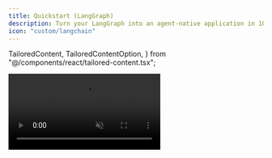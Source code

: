 ```yaml
---
title: Quickstart (LangGraph)
description: Turn your LangGraph into an agent-native application in 10 minutes.
icon: "custom/langchain"
---
```


  TailoredContent,
  TailoredContentOption,
} from "@/components/react/tailored-content.tsx";

<video src="/images/coagents/chat-example.mp4" className="rounded-lg shadow-xl" loop playsInline controls autoPlay muted />

## Prerequisites
Before you begin, you'll need the following:
- [**LangSmith API key**](https://docs.smith.langchain.com/administration/how_to_guides/organization_management/create_account_api_key#api-keys)
- [**OpenAI API key**](https://platform.openai.com/api-keys)

## Getting started

<Steps>
    <Step>
        ### Install CopilotKit
        First, install the latest packages for CopilotKit into your frontend.
        ```package-install
        npm install @copilotkit/react-ui @copilotkit/react-core
        ```
    </Step>
    <TailoredContent
        className="step"
        id="agent"
        header={
            <div>
                <p className="text-xl font-semibold">Do you already have a LangGraph agent?</p>
                <p className="text-base">
                    You will need a LangGraph agent to get started with CoAgents!
                </p>
                <p className="text-base">
                    Either bring your own or feel free to use our starter repo.
                </p>
            </div>
        }
    >
        <TailoredContentOption
            id="bring-your-own"
            title="Bring your own LangGraph agent"
            description="I already have a LangGraph agent and want to use it with CopilotKit."
            icon={<SiLangchain />}
        />
        <TailoredContentOption
            id="coagents-starter"
            title="Use the CoAgents Starter repo"
            description="I don't have a LangGraph agent yet, but want to get started quickly."
            icon={<img src="/images/copilotkit-logo.svg" alt="CopilotKit Logo" width={20} height={20} />}
        >
            <Step>
                ### Clone the `coagents-starter` repo and install dependencies:

                <Tabs groupId="language" items={["Python", "TypeScript"]}>
                    <Tab value="Python">
                        ```bash
                        git clone -n --depth=1 --filter=tree:0 https://github.com/CopilotKit/CopilotKit && cd CopilotKit && git sparse-checkout set --no-cone examples/coagents-starter/agent-py && git checkout && cd ..
                        cd CopilotKit/examples/coagents-starter/agent-py
                        ```

                        #### Install dependencies:
                        ```bash
                        poetry install
                        ```
                    </Tab>
                    <Tab value="TypeScript">
                        ```bash
                        git clone -n --depth=1 --filter=tree:0 https://github.com/CopilotKit/CopilotKit && cd CopilotKit && git sparse-checkout set --no-cone examples/coagents-starter/agent-js && git checkout && cd ..
                        cd CopilotKit/examples/coagents-starter/agent-js
                        ```

                        #### Install dependencies:
                        ```bash
                        pnpm install
                        ```
                    </Tab>
                </Tabs>
            </Step>
            <Step>
                ### Create a `.env` file

                ```bash
                touch .env
                ```
            </Step>
            <Step>
                ### Add your API keys

                Then add your **OpenAI API key** and **LangSmith API key** to the `.env` file.

                ```plaintext title=".env"
                OPENAI_API_KEY=your_openai_api_key
                LANGSMITH_API_KEY=your_langsmith_api_key
                ```
            </Step>
        </TailoredContentOption>
    </TailoredContent>
    <Step>
        ### Start your LangGraph Agent

        <LangGraphPlatformDeploymentTabs components={props.components} />
    </Step>

    <TailoredContent 
        className="step" 
        id="copilot-hosting" 
        header={
            <div>
                <p className="text-xl font-semibold">Choose your connection method</p>
                <p className="text-base">
                    Now you need to connect your LangGraph agent to CopilotKit.
                </p>
            </div>
        }
    >
        <TailoredContentOption
            id="copilot-cloud"
            title="Copilot Cloud (Recommended)"
            description="I want to host my Copilot on Copilot Cloud"
            icon={<FaCloud />}
        >
            <Step>
                ### Add a remote endpoint for your LangGraph agent
                Using Copilot Cloud, you need to connect a remote endpoint that will connect to your LangGraph agent.
                <Tabs groupId="lg-deployment-type" items={['Local (LangGraph Studio)', 'Self hosted (FastAPI)', 'LangGraph Platform']}>
                    <Tab value="Local (LangGraph Studio)">
                        When running your LangGraph agent locally, you can open a tunnel to it so Copilot Cloud can connect to it.
                        First, make sure you're logged in to [Copilot Cloud](https://cloud.copilotkit.ai), and then authenticate the CLI by running:
                        ```bash
                        npx copilotkit@latest login
                        ```
                        Once authenticated, run:
                        ```bash
                        npx copilotkit@latest dev --port 8000
                        ```
                    </Tab>
                    <Tab value="Self hosted (FastAPI)">
                        **Running your FastAPI server locally**

                        If you're running your FastAPI server locally, you can open a tunnel to it so Copilot Cloud can connect to it.
                        First, make sure you're logged in to [Copilot Cloud](https://cloud.copilotkit.ai), and then authenticate the CLI by running:
                        ```bash
                        npx copilotkit@latest login
                        ```
                        Once authenticated, run:
                        ```bash
                        npx copilotkit@latest dev --port 8000
                        ```

                        **Running your FastAPI server in production**

                        Head over to [Copilot Cloud](https://cloud.copilotkit.ai) sign up and setup a remote endpoint with the following information:
                        - OpenAI API key
                        - LangSmith API key
                        - Your FastAPI server URL
                    </Tab>
                    <Tab value="LangGraph Platform">
                        Head over to [Copilot Cloud](https://cloud.copilotkit.ai) sign up and setup a remote endpoint to LangGraph Platform with the following information:
                        - OpenAI API key
                        - LangSmith API key
                        - LangGraph agent deployment URL
                        <Accordions className="mb-4">
                            <Accordion title="Show me how">
                                <Frame>
                                    <img src="/images/copilot-cloud/cpk-cloud-lgp-endpoint.gif" alt="Copilot Cloud Remote Endpoint" />
                                </Frame>
                            </Accordion>
                        </Accordions>
                    </Tab>
                </Tabs>
            </Step>
            <Step>
                ### Setup your CopilotKit provider
                The [`<CopilotKit>`](/reference/components/CopilotKit) component must wrap the Copilot-aware parts of your application. For most use-cases, 
                it's appropriate to wrap the CopilotKit provider around the entire app, e.g. in your layout.tsx.

                <CloudCopilotKitProvider components={props.components} />
                
                <Callout type="info">
                    Looking for a way to run multiple LangGraph agents? Check out our [Multi-Agent](/coagents/multi-agent-flows) guide.
                </Callout>
            </Step>
        </TailoredContentOption>
        <TailoredContentOption
            id="self-hosted"
            title="Self-Hosted Copilot Runtime"
            description="I want to self-host the Copilot Runtime"
            icon={<ServerIcon />}
        >
            <Step>
                ### Install Copilot Runtime
                Copilot Runtime is a production-ready proxy for your LangGraph agents. In your frontend, go ahead and install it.

                ```package-install
                @copilotkit/runtime class-validator
                ```
            </Step>
            <Step>
                ### Setup a Copilot Runtime Endpoint
                Now we need to setup a Copilot Runtime endpoint and point your frontend to it.
                <SelfHostingCopilotRuntimeStarter components={props.components}/>
            </Step>
            <Step>
                ### Add your LangGraph deployment to Copilot Runtime
                Now we need to add your LangGraph deployment to Copilot Runtime. This will make it
                so your frontend can find your LangGraph agents correctly.
                <SelfHostingRemoteEndpoints components={props.components}/>
            </Step>
            <Step>
                ### Configure the CopilotKit Provider
                The [`<CopilotKit>`](/reference/components/CopilotKit) component must wrap the Copilot-aware parts of your application. For most use-cases, 
                it's appropriate to wrap the CopilotKit provider around the entire app, e.g. in your layout.tsx.
                <SelfHostingCopilotRuntimeConfigureCopilotKitProvider components={props.components}/>
                <Callout type="info">
                    Looking for a way to run multiple LangGraph agents? Check out our [Multi-Agent](/coagents/multi-agent-flows) guide.
                </Callout>
            </Step>
        </TailoredContentOption>
    </TailoredContent>
    <Step>
        ## Choose a Copilot UI

        You are almost there! Now it's time to setup your Copilot UI.

        <ConnectCopilotUI components={props.components} />
    </Step>
    <Step>
        ### 🎉 Talk to your agent!

        Congrats! You've successfully integrated a LangGraph agent chatbot to your application. To start, try asking a few questions to your agent.

        ```
        Can you tell me a joke?
        ```

        ```
        Can you help me understand AI?
        ```

        ```
        What do you think about React?
        ```

        <video src="/images/coagents/chat-example.mp4" className="rounded-lg shadow-xl" loop playsInline controls autoPlay muted />

        <Accordions className="mb-4">
            <Accordion title="Having trouble?">
                - Make sure your agent folder contains a `langgraph.json` file.
                - In the `langgraph.json` file, reference the path to a `.env` file.
                - In the `.env` file, include your `LANGSMITH_API_KEY`.
                - Make sure you're in the same folder as your `langgraph.json` file when running the `langgraph dev` command.
                - Try changing the host to `0.0.0.0` or `127.0.0.1` instead of `localhost`.
            </Accordion>
        </Accordions>
    </Step>
</Steps>

---

## What's next?
You've now got a LangGraph agent running in CopilotKit! Now you can start exploring the various ways that CopilotKit
can help you build power agent native applications.

<Cards>
  <Card 
    title="Implement Human in the Loop" 
    description="Allow your users and agents to collaborate together on tasks."
    href="/coagents/human-in-the-loop"
    icon={<UserIcon />}
  />
  <Card 
    title="Utilize the Shared State" 
    description="Learn how to synchronize your agent's state with your UI's state, and vice versa." 
    href="/coagents/shared-state"
    icon={<RepeatIcon />}
  />
  <Card 
    title="Add some generative UI" 
    description="Render your agent's progress and output in the UI." 
    href="/coagents/generative-ui"
    icon={<PaintbrushIcon />}
  />
  <Card 
    title="Setup frontend actions" 
    description="Give your agent the ability to call frontend tools, directly updating your application." 
    href="/coagents/frontend-actions"
    icon={<WrenchIcon />}
  />
</Cards>